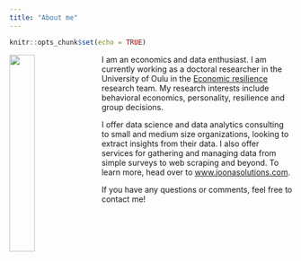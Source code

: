 ```yaml
---
title: "About me"
---
```


```r
knitr::opts_chunk$set(echo = TRUE)
```

<img src="pic.png" style="width:30%; padding: 0 10px 0 0" align="left">

I am an economics and data enthusiast. I am currently working as a doctoral researcher in the University of Oulu in the [Economic resilience](https://www.oulu.fi/en/research-groups/economic-resilience-econre-research-team) research team. My research interests include behavioral economics, personality, resilience and group decisions.

I offer data science and data analytics consulting to small and medium size organizations, looking to extract insights from their data. I also offer services for gathering and managing data from simple surveys to web scraping and beyond. To learn more, head over to [www.joonasolutions.com](https://www.joonasolutions.com).

If you have any questions or comments, feel free to contact me!